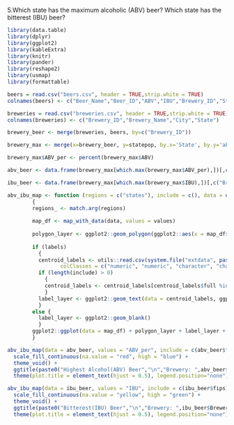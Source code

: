 
5.Which state has the maximum alcoholic (ABV) beer? Which state has the bitterest (IBU) beer?

```{r, echo=FALSE, message=FALSE}

library(data.table)
library(dplyr)
library(ggplot2)
library(kableExtra)
library(knitr)
library(pander)
library(reshape2)
library(usmap)
library(formattable)

beers = read.csv("beers.csv", header = TRUE,strip.white = TRUE)
colnames(beers) <- c("Beer_Name","Beer_ID","ABV","IBU","Brewery_ID","Style","Ounces")

breweries = read.csv("breweries.csv", header = TRUE,strip.white = TRUE)
colnames(breweries) <- c("Brewery_ID","Brewery_Name","City","State")

brewery_beer <- merge(breweries, beers, by=c("Brewery_ID"))

brewery_max <- merge(x=brewery_beer, y=statepop, by.x='State', by.y='abbr', all = FALSE)[,c("Brewery_Name","City","State","Beer_Name","ABV","IBU","full","fips")]

brewery_max$ABV_per <- percent(brewery_max$ABV)

abv_beer <- data.frame(brewery_max[which.max(brewery_max$ABV_per),])[,c("Brewery_Name","Beer_Name","ABV_per","City","State","full","fips")]

ibu_beer <- data.frame(brewery_max[which.max(brewery_max$IBU),])[,c("Brewery_Name","Beer_Name","IBU","City","State","full","fips")]

abv_ibu_map <- function (regions = c("states"), include = c(), data = data.frame(), values = "values", lines = "black", labels = TRUE, label_color = "black", label = label) 
        {
        regions_ <- match.arg(regions)
        
        map_df <- map_with_data(data, values = values)
         
        polygon_layer <- ggplot2::geom_polygon(ggplot2::aes(x = map_df$long, y = map_df$lat, group = map_df$group, fill = map_df[,values]), colour = lines, size = 0.4)
        
        if (labels) 
          {
          centroid_labels <- utils::read.csv(system.file("extdata", paste0("us_", regions_, "_centroids.csv"), package = "usmap"), 
                 colClasses = c("numeric", "numeric", "character", "character", "character"), stringsAsFactors = FALSE)
          if (length(include) > 0) 
            {                 
            centroid_labels <- centroid_labels[centroid_labels$full %in% include | centroid_labels$abbr %in% include | centroid_labels$fips %in% include, ]
            }
          label_layer <- ggplot2::geom_text(data = centroid_labels, ggplot2::aes(x = centroid_labels$x, y = centroid_labels$y, label = label), colour = label_color)
          }
        else {
          label_layer <- ggplot2::geom_blank()
          }
        ggplot2::ggplot(data = map_df) + polygon_layer + label_layer + ggplot2::coord_equal()
        }

abv_ibu_map(data = abv_beer, values = "ABV_per", include = c(abv_beer$fips), label = (paste0(abv_beer$full,"\n",abv_beer$ABV_per)), lines = "red") + 
  scale_fill_continuous(na.value = "red", high = "blue") + 
  theme_void() + 
  ggtitle(paste0("Highest Alcohol(ABV) Beer","\n","Brewery: ",abv_beer$Brewery_Name,"\n","Beer: ",abv_beer$Beer_Name,"\n","Location: ",abv_beer$City,", ",abv_beer$State)) + 
  theme(plot.title = element_text(hjust = 0.5), legend.position="none")

abv_ibu_map(data = ibu_beer, values = "IBU", include = c(ibu_beer$fips), label = (paste0(ibu_beer$full,"\n",ibu_beer$IBU)), lines = "yellow") + 
  scale_fill_continuous(na.value = "yellow", high = "green") + 
  theme_void() + 
  ggtitle(paste0("Bitterest(IBU) Beer","\n","Brewery: ",ibu_beer$Brewery_Name,"\n","Beer: ",ibu_beer$Beer_Name,"\n","Location: ",ibu_beer$City,", ",ibu_beer$State)) +  
  theme(plot.title = element_text(hjust = 0.5), legend.position="none")

```
